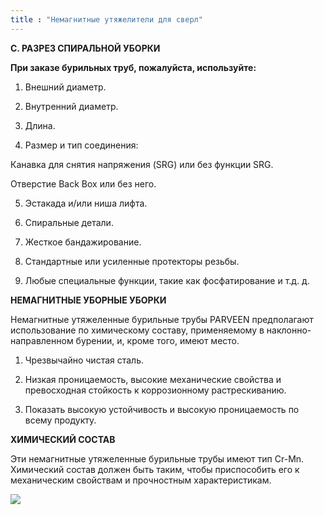 ```yaml
---
title : "Немагнитные утяжелители для сверл"
---
```


**C. РАЗРЕЗ СПИРАЛЬНОЙ УБОРКИ**

**При заказе бурильных труб, пожалуйста, используйте:**

1. Внешний диаметр.

2. Внутренний диаметр.

3. Длина.

4. Размер и тип соединения:

Канавка для снятия напряжения (SRG) или без функции SRG.

Отверстие Back Box или без него.

5. Эстакада и/или ниша лифта.

6. Спиральные детали.

7. Жесткое бандажирование.

8. Стандартные или усиленные протекторы резьбы.

9. Любые специальные функции, такие как фосфатирование и т.д. д.

**НЕМАГНИТНЫЕ УБОРНЫЕ УБОРКИ**

Немагнитные утяжеленные бурильные трубы PARVEEN предполагают использование по химическому составу, применяемому в наклонно-направленном бурении, и, кроме того, имеют место.

1. Чрезвычайно чистая сталь.

2. Низкая проницаемость, высокие механические свойства и превосходная стойкость к коррозионному растрескиванию.

3. Показать высокую устойчивость и высокую проницаемость по всему продукту.

**ХИМИЧЕСКИЙ СОСТАВ**

Эти немагнитные утяжеленные бурильные трубы имеют тип Cr-Mn. Химический состав должен быть таким, чтобы приспособить его к механическим свойствам и прочностным характеристикам.

<img src="./spiral-drill-collars.png" />